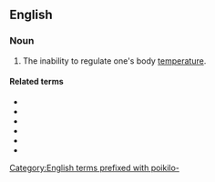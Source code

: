 ==English==

===Noun===
{{en-noun|-}}

# {{lb|en|medicine}} The inability to regulate one's body [[temperature]].

====Related terms====
* {{l|en|poikilotherm}}
* {{l|en|poikilothermal}}
* {{l|en|poikilothermic}}
* {{l|en|poikilothermism}}
* {{l|en|poikilothermous}}
* {{l|en|poikilothermy}}

[[Category:English terms prefixed with poikilo-]]
